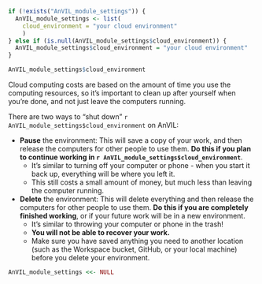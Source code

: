 ```r
if (!exists("AnVIL_module_settings")) {
  AnVIL_module_settings <- list(
    cloud_environment = "your cloud environment"
    )
} else if (is.null(AnVIL_module_settings$cloud_environment)) {
  AnVIL_module_settings$cloud_environment = "your cloud environment"
}
```

```r
AnVIL_module_settings$cloud_environment
```

Cloud computing costs are based on the amount of time you use the computing resources, so it's important to clean up after yourself when you're done, and not just leave the computers running.

There are two ways to "shut down" `r AnVIL_module_settings$cloud_environment` on AnVIL:

- **Pause** the environment: This will save a copy of your work, and then release the computers for other people to use them.  **Do this if you plan to continue working in `r AnVIL_module_settings$cloud_environment`**.
    - It's similar to turning off your computer or phone - when you start it back up, everything will be where you left it.
    - This still costs a small amount of money, but much less than leaving the computer running.  
- **Delete** the environment: This will delete everything and then release the computers for other people to use them.  **Do this if you are completely finished working**, or if your future work will be in a new environment.
    - It's similar to throwing your computer or phone in the trash!
    - **You will not be able to recover your work.**
    - Make sure you have saved anything you need to another location (such as the Workspace bucket, GitHub, or your local machine) before you delete your environment.

```r
AnVIL_module_settings <<- NULL
```
